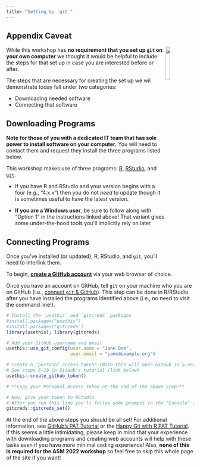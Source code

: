 ```yaml
---
title: "Setting Up `git`"
---
```


## Appendix Caveat

<img src="images/lter-logo.png" align="right" width="15%"/> 

While this workshop has **no requirement that you set up `git` on your own computer** we thought it would be helpful to include the steps for that set up in case you are interested before or after.

The steps that are necessary for creating the set up we wil demonstrate today fall under two categories:

- Downloading needed software
- Connecting that software

## Downloading Programs

**Note for those of you with a dedicated IT team that has sole power to install software on your computer.** You will need to contact them and request they install the three programs listed below.

This workshop makes use of three programs: [R](https://www.r-project.org/), [RStudio](https://www.rstudio.com/products/rstudio/download/), and [`git`](https://happygitwithr.com/install-git.html).

  - If you have R and RStudio and your version begins with a four (e.g., "4.x.x") then you do not *need* to update though it is sometimes useful to have the latest version.

  - **If you are a Windows user**, be sure to follow along with "Option 1" in the instructions linked above! That variant gives some under-the-hood tools you'll implicitly rely on later

## Connecting Programs

Once you've installed (or updated), R, RStudio, and `git`, you'll need to interlink them.

To begin, **[create a GitHub account](https://github.com/)** via your web browser of choice.

Once you have an account on GitHub, tell `git` on your machine who you are on GitHub (i.e., [connect `git` & GitHub](https://happygitwithr.com/hello-git.html)). This step can be done in R/RStudio after you have installed the programs identified above (i.e., no need to visit the command line!).
  
```r
# Install the `usethis` and `gitcreds` packages
#install.packages("usethis")
#install.packages("gitcreds")
library(usethis); library(gitcreds)

# Add your GitHub username and email
usethis::use_git_config(user.name = "Jane Doe",
                        user.email = "jane@example.org")

# Create a "personal access token" (Note this will open GitHub in a new browser tab)
# See steps 6-10 in GitHub's tutorial (link below)
usethis::create_github_token()

# **Copy your Personal Access Token at the end of the above step!**

# Now, give your token to RStudio
# After you run this line you'll follow some prompts in the "Console" tab of RStudio
gitcreds::gitcreds_set()
```

At the end of the above steps you should be all set! For additional information, see [GitHub's PAT Tutorial](https://docs.github.com/en/authentication/keeping-your-account-and-data-secure/creating-a-personal-access-token) or the [Happy Git with R PAT Tutorial](https://happygitwithr.com/https-pat.html). If this seems a little intimidating, please keep in mind that your experience with downloading programs and creating web accounts will help with these tasks even if you have more minimal coding experience! Also, **none of this is required for the ASM 2022 workshop** so feel free to skip this whole page of the site if you want!

